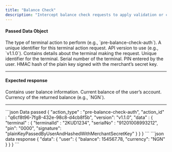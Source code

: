 ```yaml
---
title: "Balance Check"
description: "Intercept balance check requests to apply validation or custom logic"
---
```


#### Passed Data Object

<ParamField body="action_type" type="string" required>
  The type of terminal action to perform (e.g., `pre-balance-check-auth`).
</ParamField>

<ParamField body="action_id" type="string" required>
  A unique identifier for this terminal action request.
</ParamField>

<ParamField body="version" type="string" required>
  API version to use (e.g., `v1.1.0`).
</ParamField>

<ParamField body="data" type="object" required>
  Contains details about the terminal making the request.

  <Expandable title="data.terminal" defaultOpen="true">
    <ParamField body="terminal.terminalId" type="string" required>
      Unique identifier for the terminal.
    </ParamField>
    <ParamField body="terminal.serialNo" type="string" required>
      Serial number of the terminal.
    </ParamField>
    <ParamField body="terminal.pin" type="string" required>
      PIN entered by the user.
    </ParamField>
    <ParamField body="terminal.signature" type="string" required>
      HMAC hash of the plain key signed with the merchant’s secret key.
    </ParamField>
  </Expandable>
</ParamField>

---

#### Expected response

<ResponseField name="data" type="object" required>
  Contains user balance information.

  <Expandable title="data.user" defaultOpen="true">
    <ResponseField name="balance" type="number" required>
      Current balance of the user’s account.
    </ResponseField>
    <ResponseField name="currency" type="string" required>
      Currency of the returned balance (e.g., `NGN`).
    </ResponseField>
  </Expandable>
</ResponseField>

---



<RequestExample>
```json Data passed
{
	"action_type" : "pre-balance-check-auth",
	"action_id" : "q6cf8t96-7fg8-432e-98c8-d4cb8f5b",
	"version": "v1.1.0",
	"data" : {
		"terminal" : {
			"terminalId" : "2KUD1234",
			"serialNo" : "91201008993212",
			"pin": "0000",
			"signature":
            "plainKeyPassedByUserAndHashedWithMerchantSecretKey"
		}
	}
}
```
</RequestExample>

<ResponseExample>
```json data response
{
	"data": {
		"user": {
			"balance": 154567.78,
			"currency": "NGN"
		}
	}
}
```
</ResponseExample>
